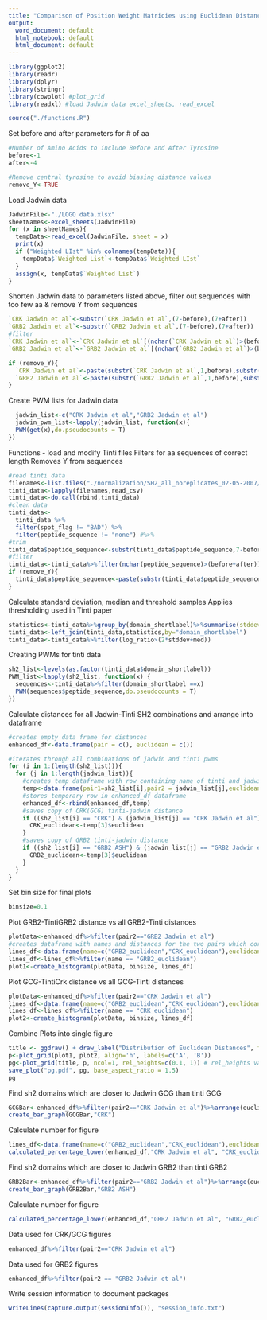 ```yaml
---
title: "Comparison of Position Weight Matricies using Euclidean Distance"
output:
  word_document: default
  html_notebook: default
  html_document: default
---
```


```r
library(ggplot2)
library(readr)
library(dplyr)
library(stringr)
library(cowplot) #plot_grid
library(readxl) #load Jadwin data excel_sheets, read_excel

source("./functions.R")
```

Set before and after parameters for # of aa
```r
#Number of Amino Acids to include Before and After Tyrosine
before<-1
after<-4

#Remove central tyrosine to avoid biasing distance values
remove_Y<-TRUE
```

Load Jadwin data
```r
JadwinFile<-"./LOGO data.xlsx"
sheetNames<-excel_sheets(JadwinFile)
for (x in sheetNames){
  tempData<-read_excel(JadwinFile, sheet = x)
  print(x)
  if ("Weighted LIst" %in% colnames(tempData)){
    tempData$`Weighted List`<-tempData$`Weighted LIst`
  }
  assign(x, tempData$`Weighted List`)
}
```

Shorten Jadwin data to parameters listed above, filter out sequences with too few aa & remove Y from sequences
```r
`CRK Jadwin et al`<-substr(`CRK Jadwin et al`,(7-before),(7+after))
`GRB2 Jadwin et al`<-substr(`GRB2 Jadwin et al`,(7-before),(7+after))
#filter
`CRK Jadwin et al`<-`CRK Jadwin et al`[(nchar(`CRK Jadwin et al`)>(before+after))]
`GRB2 Jadwin et al`<-`GRB2 Jadwin et al`[(nchar(`GRB2 Jadwin et al`)>(before+after))]

if (remove_Y){
  `CRK Jadwin et al`<-paste(substr(`CRK Jadwin et al`,1,before),substr(`CRK Jadwin et al`,before + 2,before+after+1),sep = "")
  `GRB2 Jadwin et al`<-paste(substr(`GRB2 Jadwin et al`,1,before),substr(`GRB2 Jadwin et al`,before + 2,before+after+1),sep = "")
}
```

Create PWM lists for Jadwin data
```r
  jadwin_list<-c("CRK Jadwin et al","GRB2 Jadwin et al")
  jadwin_pwm_list<-lapply(jadwin_list, function(x){
  PWM(get(x),do.pseudocounts = T)
})
```

Functions - load and modify Tinti files
Filters for aa sequences of correct length
Removes Y from sequences
```r
#read tinti data
filenames<-list.files("./normalization/SH2_all_noreplicates_02-05-2007/",full.names = TRUE)
tinti_data<-lapply(filenames,read_csv)
tinti_data<-do.call(rbind,tinti_data)
#clean data
tinti_data<-
  tinti_data %>%
  filter(spot_flag != "BAD") %>%
  filter(peptide_sequence != "none") #%>%
#trim
tinti_data$peptide_sequence<-substr(tinti_data$peptide_sequence,7-before,after+7)
#filter
tinti_data<-tinti_data%>%filter(nchar(peptide_sequence)>(before+after))
if (remove_Y){
  tinti_data$peptide_sequence<-paste(substr(tinti_data$peptide_sequence,1,before),substr(tinti_data$peptide_sequence,before + 2,before+after+1),sep = "")
}
```


Calculate standard deviation, median and threshold samples
Applies thresholding used in Tinti paper
```r
statistics<-tinti_data%>%group_by(domain_shortlabel)%>%summarise(stddev = sd(log_ratio),med = median(log_ratio))
tinti_data<-left_join(tinti_data,statistics,by="domain_shortlabel")
tinti_data<-tinti_data%>%filter(log_ratio>(2*stddev+med))
```

Creating PWMs for tinti data
```r
sh2_list<-levels(as.factor(tinti_data$domain_shortlabel))
PWM_list<-lapply(sh2_list, function(x) {
  sequences<-tinti_data%>%filter(domain_shortlabel ==x)
  PWM(sequences$peptide_sequence,do.pseudocounts = T)
})
```


Calculate distances for all Jadwin-Tinti SH2 combinations and arrange into dataframe
```r
#creates empty data frame for distances
enhanced_df<-data.frame(pair = c(), euclidean = c())

#iterates through all combinations of jadwin and tinti pwms
for (i in 1:(length(sh2_list))){
  for (j in 1:length(jadwin_list)){
    #creates temp dataframe with row containing name of tinti and jadwin samples and caculated distance for that pair
    temp<-data.frame(pair1=sh2_list[i],pair2 = jadwin_list[j],euclidean=get_distance(PWM_list[[i]],jadwin_pwm_list[[j]]),denom =(dim(PWM_list[[i]])[2]+dim(jadwin_pwm_list[[j]])[2]))
    #stores temporary row in enhanced_df dataframe
    enhanced_df<-rbind(enhanced_df,temp)
    #saves copy of CRK(GCG) tinti-jadwin distance
    if ((sh2_list[i] == "CRK") & (jadwin_list[j] == "CRK Jadwin et al")){
      CRK_euclidean<-temp[3]$euclidean
    }
    #saves copy of GRB2 tinti-jadwin distance
    if ((sh2_list[i] == "GRB2 ASH") & (jadwin_list[j] == "GRB2 Jadwin et al")){
      GRB2_euclidean<-temp[3]$euclidean
    }
  } 
}
```

Set bin size for final plots
```r
binsize=0.1
```

Plot GRB2-TintiGRB2 distance vs all GRB2-Tinti distances
```r
plotData<-enhanced_df%>%filter(pair2=="GRB2 Jadwin et al")
#creates dataframe with names and distances for the two pairs which correspond to the jadwin data(ie. Grb2-Grb2 and GCG-Crk)
lines_df<-data.frame(name=c("GRB2_euclidean","CRK_euclidean"),euclidean=c(GRB2_euclidean,CRK_euclidean),grp=letters[3:4])
lines_df<-lines_df%>%filter(name == "GRB2_euclidean")
plot1<-create_histogram(plotData, binsize, lines_df)
```

Plot GCG-TintiCrk distance vs all GCG-Tinti distances
```r
plotData<-enhanced_df%>%filter(pair2=="CRK Jadwin et al")
lines_df<-data.frame(name=c("GRB2_euclidean","CRK_euclidean"),euclidean=c(GRB2_euclidean,CRK_euclidean),grp=letters[3:4])
lines_df<-lines_df%>%filter(name == "CRK_euclidean")
plot2<-create_histogram(plotData, binsize, lines_df)
```

Combine Plots into single figure
```r
title <- ggdraw() + draw_label("Distribution of Euclidean Distances", fontface='bold')
p<-plot_grid(plot1, plot2, align='h', labels=c('A', 'B'))
pg<-plot_grid(title, p, ncol=1, rel_heights=c(0.1, 1)) # rel_heights values control title margins
save_plot("pg.pdf", pg, base_aspect_ratio = 1.5)
pg
```



Find sh2 domains which are closer to Jadwin GCG than tinti GCG
```r
GCGBar<-enhanced_df%>%filter(pair2=="CRK Jadwin et al")%>%arrange(euclidean)
create_bar_graph(GCGBar,"CRK")
```
Calculate number for figure
```r
lines_df<-data.frame(name=c("GRB2_euclidean","CRK_euclidean"),euclidean=c(GRB2_euclidean,CRK_euclidean),grp=letters[3:4])
calculated_percentage_lower(enhanced_df,"CRK Jadwin et al", "CRK_euclidean",lines_df)
```

Find sh2 domains which are closer to Jadwin GRB2 than tinti GRB2
```r
GRB2Bar<-enhanced_df%>%filter(pair2=="GRB2 Jadwin et al")%>%arrange(euclidean)
create_bar_graph(GRB2Bar,"GRB2 ASH")
```
Calculate number for figure
```r
calculated_percentage_lower(enhanced_df,"GRB2 Jadwin et al", "GRB2_euclidean",lines_df)
```

Data used for CRK/GCG figures
```r
enhanced_df%>%filter(pair2=="CRK Jadwin et al")
```

Data used for GRB2 figures
```r
enhanced_df%>%filter(pair2 == "GRB2 Jadwin et al")
```

Write session information to document packages
```r
writeLines(capture.output(sessionInfo()), "session_info.txt")
```
